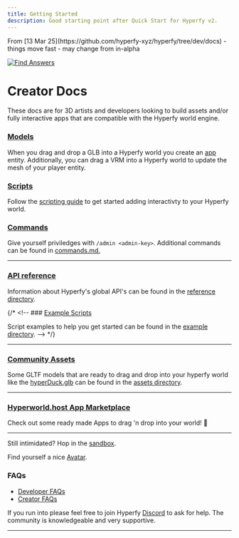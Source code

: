 ```yaml
---
title: Getting Started
description: Good starting point after Quick Start for Hyperfy v2.
---
```


<Aside type="caution">
From [13 Mar 25](https://github.com/hyperfy-xyz/hyperfy/tree/dev/docs)  - things move fast - may change from in-alpha
</Aside>


[![Find Answers](/assets/sceth.gif)](/socials/x#sceth)


# Creator Docs

These docs are for 3D artists and developers looking to build assets and/or fully interactive apps that are compatible with the Hyperfy world engine.


### [Models](/docs/models/)

When you drag and drop a GLB into a Hyperfy world you create an [app](/ref/app/) entity. Additionally, you can drag a VRM into a Hyperfy world to update the mesh of your player entity.

### [Scripts](/docs/scripts/)

Follow the [scripting guide](/docs/scripts/) to get started adding interactivty to your Hyperfy world.

### [Commands](/docs/commands/)
Give yourself priviledges with `/admin <admin-key>`. Additional commands can be found in [commands.md.](/docs/commands/)

---

### [API reference](/ref/)

Information about Hyperfy's global API's can be found in the [reference directory](https://github.com/hyperfy-xyz/hyperfy/tree/main/docs/ref).

{/* <!-- ### [Example Scripts](https://github.com/wyattlovesgrapes/hyperfy/tree/docs-feb-2-25/docs/examples)

Script examples to help you get started can be found in the [example directory](https://github.com/wyattlovesgrapes/hyperfy/tree/docs-feb-2-25/docs/examples). --> */}

---

### [Community Assets](/community/assets)

Some GLTF models that are ready to drag and drop into your hyperfy world like the [hyperDuck.glb](/community/assets/) can be found in the [assets directory](/community/assets/).

---

### [Hyperworld.host App Marketplace](https://hyperworld.host/marketplace)

Check out some ready made Apps to drag 'n drop into your world! 🚀


---

Still intimidated?  Hop in the [sandbox](https://play.hyperfy.xyz/).

Find yourself a nice [Avatar](/guides/avatars/marketplace).

### FAQs

- [Developer FAQs](/faq/developer)
- [Creator FAQs](/faq/creator)

If you run into please feel free to join Hyperfy [Discord](https://discord.gg/KbgAua7XXS) to ask for help.  The community is knowledgeable and very supportive.

---